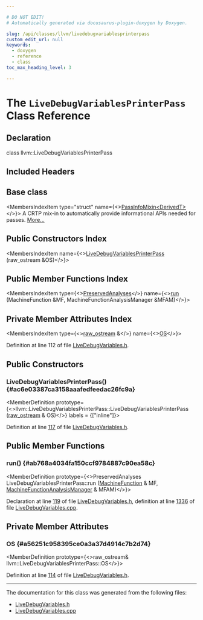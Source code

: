 ```yaml
---

# DO NOT EDIT!
# Automatically generated via docusaurus-plugin-doxygen by Doxygen.

slug: /api/classes/llvm/livedebugvariablesprinterpass
custom_edit_url: null
keywords:
  - doxygen
  - reference
  - class
toc_max_heading_level: 3

---
```





# The `LiveDebugVariablesPrinterPass` Class Reference

<DoxygenPage pluginConfig={pluginConfig}>



## Declaration

<CodeBlock>class llvm::LiveDebugVariablesPrinterPass</CodeBlock>

## Included Headers

<IncludesList>
<IncludesListItem
  filePath="llvm/CodeGen/LiveDebugVariables.h"
  permalink="/docs/api/files/include/include/llvm/include/llvm/codegen/livedebugvariables-h"
  isLocal="true" />
</IncludesList>

## Base class

<MembersIndex>

<MembersIndexItem
  type="struct"
  name={<><a href="/docs/api/structs/llvm/passinfomixin">PassInfoMixin&lt;DerivedT&gt;</a></>}>
A CRTP mix-in to automatically provide informational APIs needed for passes. <a href="/docs/api/structs/llvm/passinfomixin/#details">More...</a>
</MembersIndexItem>

</MembersIndex>

## Public Constructors Index

<MembersIndex>

<MembersIndexItem
  name={<><a href="#ac6e03387ca3158aaafedfeedac26fc9a">LiveDebugVariablesPrinterPass</a> (raw&#95;ostream &amp;OS)</>}>
</MembersIndexItem>

</MembersIndex>

## Public Member Functions Index

<MembersIndex>

<MembersIndexItem
  type={<><a href="/docs/api/classes/llvm/preservedanalyses">PreservedAnalyses</a></>}
  name={<><a href="#ab768a4034fa150ccf9784887c90ea58c">run</a> (MachineFunction &amp;MF, MachineFunctionAnalysisManager &amp;MFAM)</>}>
</MembersIndexItem>

</MembersIndex>

## Private Member Attributes Index

<MembersIndex>

<MembersIndexItem
  type={<><a href="/docs/api/classes/llvm/raw-ostream">raw&#95;ostream</a> &amp;</>}
  name={<><a href="#a56251c958395ce0a3a37d4914c7b2d74">OS</a></>}>
</MembersIndexItem>

</MembersIndex>


Definition at line 112 of file <a href="/docs/api/files/include/include/llvm/include/llvm/codegen/livedebugvariables-h">LiveDebugVariables.h</a>.

<SectionDefinition>

## Public Constructors

### LiveDebugVariablesPrinterPass() {#ac6e03387ca3158aaafedfeedac26fc9a}

<MemberDefinition
  prototype={<>llvm::LiveDebugVariablesPrinterPass::LiveDebugVariablesPrinterPass (<a href="/docs/api/classes/llvm/raw-ostream">raw&#95;ostream</a> &amp; OS)</>}
  labels = {["inline"]}>

Definition at line <a href="/docs/api/files/include/include/llvm/include/llvm/codegen/livedebugvariables-h/#l00117">117</a> of file <a href="/docs/api/files/include/include/llvm/include/llvm/codegen/livedebugvariables-h">LiveDebugVariables.h</a>.
</MemberDefinition>

</SectionDefinition>

<SectionDefinition>

## Public Member Functions

### run() {#ab768a4034fa150ccf9784887c90ea58c}

<MemberDefinition
  prototype={<>PreservedAnalyses LiveDebugVariablesPrinterPass::run (<a href="/docs/api/classes/llvm/machinefunction">MachineFunction</a> &amp; MF, <a href="/docs/api/namespaces/llvm/#a064825a8817522ca733ac413a7122d36">MachineFunctionAnalysisManager</a> &amp; MFAM)</>}>

Declaration at line <a href="/docs/api/files/include/include/llvm/include/llvm/codegen/livedebugvariables-h/#l00119">119</a> of file <a href="/docs/api/files/include/include/llvm/include/llvm/codegen/livedebugvariables-h">LiveDebugVariables.h</a>, definition at line <a href="/docs/api/files/lib/lib/codegen/livedebugvariables-cpp/#l01336">1336</a> of file <a href="/docs/api/files/lib/lib/codegen/livedebugvariables-cpp">LiveDebugVariables.cpp</a>.
</MemberDefinition>

</SectionDefinition>

<SectionDefinition>

## Private Member Attributes

### OS {#a56251c958395ce0a3a37d4914c7b2d74}

<MemberDefinition
  prototype={<>raw&#95;ostream&amp; llvm::LiveDebugVariablesPrinterPass::OS</>}>

Definition at line <a href="/docs/api/files/include/include/llvm/include/llvm/codegen/livedebugvariables-h/#l00114">114</a> of file <a href="/docs/api/files/include/include/llvm/include/llvm/codegen/livedebugvariables-h">LiveDebugVariables.h</a>.
</MemberDefinition>

</SectionDefinition>

<hr/>

The documentation for this class was generated from the following files:

<ul>
<li><a href="/docs/api/files/include/include/llvm/include/llvm/codegen/livedebugvariables-h">LiveDebugVariables.h</a></li>
<li><a href="/docs/api/files/lib/lib/codegen/livedebugvariables-cpp">LiveDebugVariables.cpp</a></li>
</ul>

</DoxygenPage>
